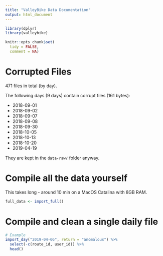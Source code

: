 ```yaml
---
title: "ValleyBike Data Documentation"
output: html_document
---
```


```r
library(dplyr)
library(valleybike)

knitr::opts_chunk$set(
  tidy = FALSE,
  comment = NA)
```

# Corrupted Files

471 files in total (by day).

The following days (9 days) contain corrupt files (161 bytes):

- 2018-09-01
- 2018-09-02
- 2018-09-07
- 2018-09-08
- 2018-09-30
- 2018-10-05
- 2018-10-13
- 2018-10-20
- 2019-04-19

They are kept in the `data-raw/` folder anyway.

# Compile all the data yourself

This takes long - around 10 min on a MacOS Catalina with 8GB RAM.

```r
full_data <- import_full()
```

# Compile and clean a single daily file

```r
# Example
import_day("2019-04-06", return = "anomalous") %>%
  select(-c(route_id, user_id)) %>%
  head()
```
